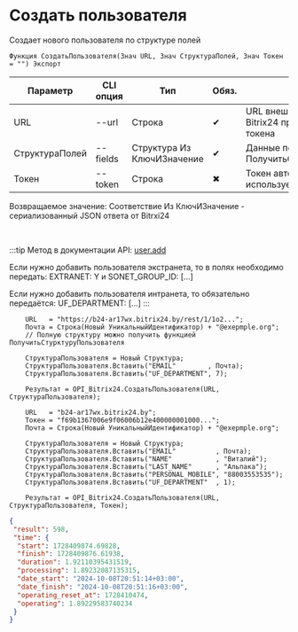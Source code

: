 ﻿---
sidebar_position: 3
---


# Создать пользователя
 Создает нового пользователя по структуре полей



`Функция СоздатьПользователя(Знач URL, Знач СтруктураПолей, Знач Токен = "") Экспорт`

  | Параметр | CLI опция | Тип | Обяз. | Назначение |
  |-|-|-|-|-|
  | URL | --url | Строка | &#x2714; | URL внешнего вебхука или адрес Bitrix24 при использовании токена |
  | СтруктураПолей | --fields | Структура Из КлючИЗначение | &#x2714; | Данные пользователя. См. ПолучитьСтурктуруПользователя |
  | Токен | --token | Строка | &#x2716; | Токен авторизации, если используется не вебхук |

  
  Возвращаемое значение:   Соответствие Из КлючИЗначение - сериализованный JSON ответа от Bitrxi24

<br/>

:::tip
Метод в документации API: [user.add](https://dev.1c-bitrix.ru/rest_help/users/user_add.php)

 Если нужно добавить пользователя экстранета, то в полях необходимо передать: EXTRANET: Y и SONET_GROUP_ID: [...]

 Если нужно добавить пользователя интранета, то обязательно передаётся: UF_DEPARTMENT: [...]
:::
<br/>


```bsl title="Пример использования для 1С:Предприятие/OneScript"
    URL   = "https://b24-ar17wx.bitrix24.by/rest/1/1o2...";
    Почта = Строка(Новый УникальныйИдентификатор) + "@exepmple.org";
    // Полную структуру можно получить функцией ПолучитьСтурктуруПользователя

    СтруктураПользователя = Новый Структура;
    СтруктураПользователя.Вставить("EMAIL"        , Почта);
    СтруктураПользователя.Вставить("UF_DEPARTMENT", 7);

    Результат = OPI_Bitrix24.СоздатьПользователя(URL, СтруктураПользователя);

    URL   = "b24-ar17wx.bitrix24.by";
    Токен = "f69b1367006e9f06006b12e400000001000...";
    Почта = Строка(Новый УникальныйИдентификатор) + "@exepmple.org";

    СтруктураПользователя = Новый Структура;
    СтруктураПользователя.Вставить("EMAIL"          , Почта);
    СтруктураПользователя.Вставить("NAME"           , "Виталий");
    СтруктураПользователя.Вставить("LAST_NAME"      , "Альпака");
    СтруктураПользователя.Вставить("PERSONAL_MOBILE", "88003553535");
    СтруктураПользователя.Вставить("UF_DEPARTMENT"  , 1);

    Результат = OPI_Bitrix24.СоздатьПользователя(URL, СтруктураПользователя, Токен);
```
    



```json title="Результат"
{
 "result": 598,
 "time": {
  "start": 1728409874.69828,
  "finish": 1728409876.61938,
  "duration": 1.92110395431519,
  "processing": 1.89232087135315,
  "date_start": "2024-10-08T20:51:14+03:00",
  "date_finish": "2024-10-08T20:51:16+03:00",
  "operating_reset_at": 1728410474,
  "operating": 1.89229583740234
 }
}
```
